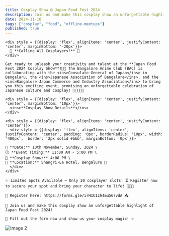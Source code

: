 ```yaml
---
title: Cosplay Show @ Japan Food Fest 2024 
description: Join us and make this cosplay show an unforgettable highlight of Japan Food Fest 2024!
date: 2024-11-10
tags: ["cosplay", "food", "offline-meetups"]
published: true
---
```


<div class="grid grid-cols-12 gap-2">
  <div class="col-span-12 md:col-span-7 place-items:center">

    <div style = {{display: 'flex', alignItems: 'center', justifyContent: 'center', marginBottom: '-20px'}}>
      🌸 **Calling All Cosplayers!** 🌸
    </div>

    Get ready to unleash your creativity and talent at the **Japan Food Fest 2024 Cosplay Show**!🎌✨ The Bangalore Anime Club (BAC) is collaborating with the <ins>Consulate-General of Japan</ins> in Bengaluru, the <ins>Japanese Association of Bangalore</ins>, and the <ins>Bangalore Japan Commerce and Industry Association</ins> to bring you this exciting event, promising an unforgettable celebration of Japanese culture and cosplay! 🎊🇯🇵🇮🇳

    <div style = {{display: 'flex', alignItems: 'center', justifyContent: 'center', marginBottom: '10px'}}>
      <ins>**Cosplay Show Details**</ins>
    </div>

    <div style = {{display: 'flex', alignItems: 'center', justifyContent: 'center'}}>
      <div style = {{display: 'flex', alignItems: 'center', justifyContent: 'center', padding: '0px', borderRadius: '10px', width: '400px',  border: '2px solid #bbb', marginBottom: '0px'}}>

    📅 **Date:** 10th November, Sunday, 2024 \
    🕙 **Event Timing:** 11:00 AM - 5:00 PM \
    🎉 **Cosplay Show:** 4:00 PM \
    📍 **Location:** Shangri-La Hotel, Bengaluru 🏨 
      </div>
    </div>

    ✨ Limited Spots Available – Only 20 cosplayer slots! ⏳ Register now to secure your spot and bring your character to life! 📝🧑‍🎤

    🔗 Register here: https://forms.gle/irH1U1zh4mu567vdA 📥

    💫 Join us and make this cosplay show an unforgettable highlight of Japan Food Fest 2024!

    📄 Fill out the form now and show us your cosplay magic! ✨
  </div>
  <div class="col-span-12 md:col-span-5"><img src="/images/events/jff-cosplay-show.jpeg" alt="Image 2"/></div>
</div>

